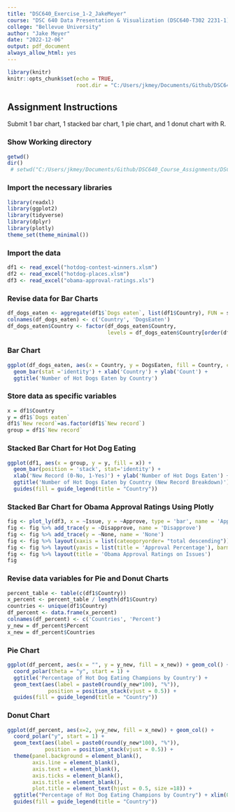 ```yaml
---
title: "DSC640_Exercise_1-2_JakeMeyer"
course: "DSC 640 Data Presentation & Visualization (DSC640-T302 2231-1)"
college: "Bellevue University"
author: "Jake Meyer"
date: "2022-12-06"
output: pdf_document
always_allow_html: yes
---
```


```r
library(knitr)
knitr::opts_chunk$set(echo = TRUE, 
                      root.dir = "C:/Users/jkmey/Documents/Github/DSC640_Course_Assignments/DSC640_Repository" )
```

## Assignment Instructions
Submit 1 bar chart, 1 stacked bar chart, 1 pie chart, and 1 donut chart with R.

### Show Working directory
```r
getwd()
dir()
 # setwd("C:/Users/jkmey/Documents/Github/DSC640_Course_Assignments/DSC640_Repository")
```

### Import the necessary libraries
```r
library(readxl)
library(ggplot2)
library(tidyverse)
library(dplyr)
library(plotly)
theme_set(theme_minimal())
```

### Import the data
```r
df1 <- read_excel("hotdog-contest-winners.xlsm")
df2 <- read_excel("hotdog-places.xlsm")
df3 <- read_excel("obama-approval-ratings.xls")
```

### Revise data for Bar Charts
```r
df_dogs_eaten <- aggregate(df1$`Dogs eaten`, list(df1$Country), FUN = sum)
colnames(df_dogs_eaten) <- c('Country', 'DogsEaten')
df_dogs_eaten$Country <- factor(df_dogs_eaten$Country,
                                levels = df_dogs_eaten$Country[order(df_dogs_eaten$DogsEaten, decreasing = TRUE)])
```

### Bar Chart
```r
ggplot(df_dogs_eaten, aes(x = Country, y = DogsEaten, fill = Country, color = Country)) + 
  geom_bar(stat ='identity') + xlab('Country') + ylab('Count') + 
  ggtitle('Number of Hot Dogs Eaten by Country')
```

### Store data as specific variables
```r
x = df1$Country
y = df1$`Dogs eaten`
df1$`New record`=as.factor(df1$`New record`)
group = df1$`New record`
```

### Stacked Bar Chart for Hot Dog Eating
```r
ggplot(df1, aes(x = group, y = y, fill = x)) + 
  geom_bar(position = 'stack', stat='identity') + 
  xlab('New Record (0-No, 1-Yes)') + ylab('Number of Hot Dogs Eaten') + 
  ggtitle('Number of Hot Dogs Eaten by Country (New Record Breakdown)') +
  guides(fill = guide_legend(title = "Country")) 
```

### Stacked Bar Chart for Obama Approval Ratings Using Plotly
```r
fig <- plot_ly(df3, x = ~Issue, y = ~Approve, type = 'bar', name = 'Approve')
fig <- fig %>% add_trace(y = ~Disapprove, name = 'Disapprove')
fig <- fig %>% add_trace(y = ~None, name = 'None')
fig <- fig %>% layout(xaxis = list(cateogoryorder= "total descending"))
fig <- fig %>% layout(yaxis = list(title = 'Approval Percentage'), barmode = 'stack')
fig <- fig %>% layout(title = 'Obama Approval Ratings on Issues')
fig
```

### Revise data variables for Pie and Donut Charts
```r
percent_table <- table(c(df1$Country))
x_percent <- percent_table / length(df1$Country)
countries <- unique(df1$Country)
df_percent <- data.frame(x_percent)
colnames(df_percent) <- c('Countries', 'Percent')
y_new = df_percent$Percent
x_new = df_percent$Countries
```

### Pie Chart
```r
ggplot(df_percent, aes(x = "", y = y_new, fill = x_new)) + geom_col() + 
  coord_polar(theta = "y", start = 1) + 
  ggtitle('Percentage of Hot Dog Eating Champions by Country') +
  geom_text(aes(label = paste0(round(y_new*100), "%")),
             position = position_stack(vjust = 0.5)) +
  guides(fill = guide_legend(title = "Country"))
```
### Donut Chart
```r
ggplot(df_percent, aes(x=2, y=y_new, fill = x_new)) + geom_col() + 
  coord_polar("y", start = 1) + 
  geom_text(aes(label = paste0(round(y_new*100), "%")),
            position = position_stack(vjust = 0.5)) +
  theme(panel.background = element_blank(), 
        axis.line = element_blank(),
        axis.text = element_blank(),
        axis.ticks = element_blank(),
        axis.title = element_blank(),
        plot.title = element_text(hjust = 0.5, size =18)) + 
  ggtitle("Percentage of Hot Dog Eating Champions by Country") + xlim(0.5, 2.5) +
  guides(fill = guide_legend(title = "Country"))
```


